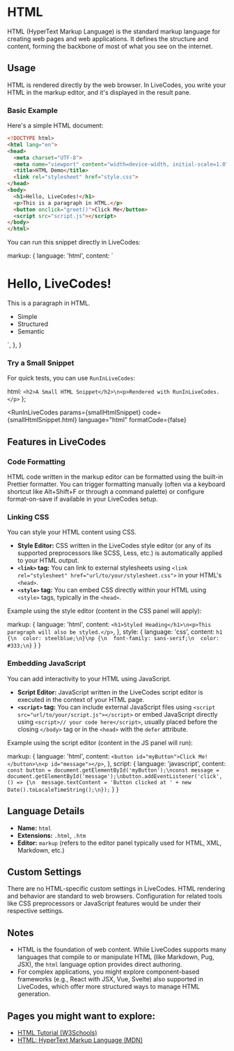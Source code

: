 # HTML


HTML (HyperText Markup Language) is the standard markup language for creating web pages and web applications. It defines the structure and content, forming the backbone of most of what you see on the internet.

## Usage

HTML is rendered directly by the web browser. In LiveCodes, you write your HTML in the markup editor, and it's displayed in the result pane.

### Basic Example

Here's a simple HTML document:

```html
<!DOCTYPE html>
<html lang="en">
<head>
  <meta charset="UTF-8">
  <meta name="viewport" content="width=device-width, initial-scale=1.0">
  <title>HTML Demo</title>
  <link rel="stylesheet" href="style.css">
</head>
<body>
  <h1>Hello, LiveCodes!</h1>
  <p>This is a paragraph in HTML.</p>
  <button onclick="greet()">Click Me</button>
  <script src="script.js"></script>
</body>
</html>
```

You can run this snippet directly in LiveCodes:

  markup: {
    language: 'html',
    content: `<!DOCTYPE html>
<html lang="en">
<head>
  <meta charset="UTF-8">
  <meta name="viewport" content="width=device-width, initial-scale=1.0">
  <title>HTML Demo</title>
</head>
<body>
  <h1>Hello, LiveCodes!</h1>
  <p>This is a paragraph in HTML.</p>
  <ul>
    <li>Simple</li>
    <li>Structured</li>
    <li>Semantic</li>
  </ul>
</body>
</html>`,
  },
}

<LiveCodes config={htmlOnlyConfig} height="400px" />

### Try a Small Snippet

For quick tests, you can use `RunInLiveCodes`:

  html: `<h2>A Small HTML Snippet</h2>\n<p>Rendered with RunInLiveCodes.</p>`
};

<RunInLiveCodes
  params={smallHtmlSnippet}
  code={smallHtmlSnippet.html}
  language="html"
  formatCode={false}
></RunInLiveCodes>

## Features in LiveCodes

### Code Formatting
HTML code written in the markup editor can be formatted using the built-in Prettier formatter. You can trigger formatting manually (often via a keyboard shortcut like Alt+Shift+F or through a command palette) or configure format-on-save if available in your LiveCodes setup.

### Linking CSS
You can style your HTML content using CSS.
- **Style Editor:** CSS written in the LiveCodes style editor (or any of its supported preprocessors like SCSS, Less, etc.) is automatically applied to your HTML output.
- **`<link>` tag:** You can link to external stylesheets using `<link rel="stylesheet" href="url/to/your/stylesheet.css">` in your HTML's `<head>`.
- **`<style>` tag:** You can embed CSS directly within your HTML using `<style>` tags, typically in the `<head>`.

Example using the style editor (content in the CSS panel will apply):

  markup: {
    language: 'html',
    content: `<h1>Styled Heading</h1>\n<p>This paragraph will also be styled.</p>`,
  },
  style: {
    language: 'css',
    content: `h1 {\n  color: steelblue;\n}\np {\n  font-family: sans-serif;\n  color: #333;\n}`
  }
}

<LiveCodes config={htmlWithCssConfig} height="300px" />

### Embedding JavaScript
You can add interactivity to your HTML using JavaScript.
- **Script Editor:** JavaScript written in the LiveCodes script editor is executed in the context of your HTML page.
- **`<script>` tag:** You can include external JavaScript files using `<script src="url/to/your/script.js"></script>` or embed JavaScript directly using `<script>// your code here</script>`, usually placed before the closing `</body>` tag or in the `<head>` with the `defer` attribute.

Example using the script editor (content in the JS panel will run):

  markup: {
    language: 'html',
    content: `<button id="myButton">Click Me!</button>\n<p id="message"></p>`,
  },
  script: {
    language: 'javascript',
    content: `const button = document.getElementById('myButton');\nconst message = document.getElementById('message');\nbutton.addEventListener('click', () => {\n  message.textContent = 'Button clicked at ' + new Date().toLocaleTimeString();\n});`
  }
}

<LiveCodes config={htmlWithJsConfig} height="300px" />

## Language Details
- **Name:** `html`
- **Extensions:** `.html`, `.htm`
- **Editor:** `markup` (refers to the editor panel typically used for HTML, XML, Markdown, etc.)

## Custom Settings
There are no HTML-specific custom settings in LiveCodes. HTML rendering and behavior are standard to web browsers. Configuration for related tools like CSS preprocessors or JavaScript features would be under their respective settings.

## Notes
- HTML is the foundation of web content. While LiveCodes supports many languages that compile to or manipulate HTML (like Markdown, Pug, JSX), the `html` language option provides direct authoring.
- For complex applications, you might explore component-based frameworks (e.g., React with JSX, Vue, Svelte) also supported in LiveCodes, which offer more structured ways to manage HTML generation.

## Pages you might want to explore:
- [HTML Tutorial (W3Schools)](https://www.w3schools.com/html/)
- [HTML: HyperText Markup Language (MDN)](https://developer.mozilla.org/en-US/docs/Web/HTML)